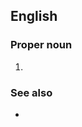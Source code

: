 ==English==

===Proper noun===
{{en-proper noun}}

# {{label|en|military|US}} {{initialism of|{{w|Uniform Code of Military Justice}}|lang=en}}

===See also===
* {{pedialite}}